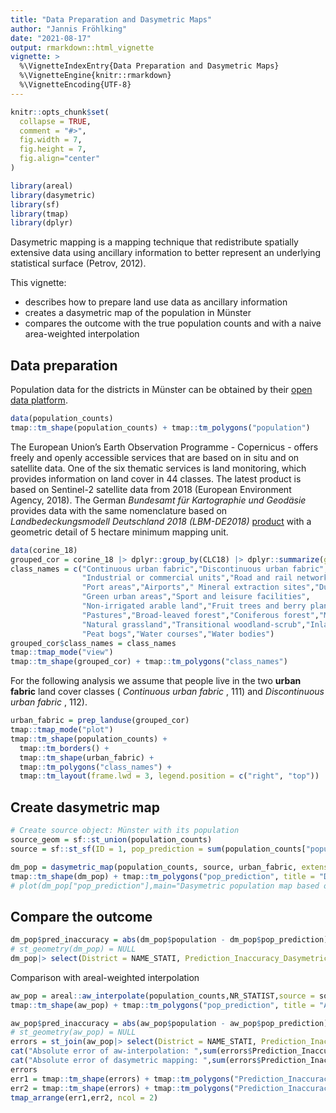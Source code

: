 ```yaml
---
title: "Data Preparation and Dasymetric Maps"
author: "Jannis Fröhlking"
date: "2021-08-17"
output: rmarkdown::html_vignette
vignette: >
  %\VignetteIndexEntry{Data Preparation and Dasymetric Maps}
  %\VignetteEngine{knitr::rmarkdown}
  %\VignetteEncoding{UTF-8}
---
```


```r
knitr::opts_chunk$set(
  collapse = TRUE,
  comment = "#>",
  fig.width = 7,
  fig.height = 7,
  fig.align="center"
)
```

```r
library(areal)
library(dasymetric)
library(sf)
library(tmap)
library(dplyr)
```

Dasymetric mapping is a mapping technique that  redistribute spatially extensive data using ancillary information to better represent an underlying statistical surface (Petrov, 2012). 

This vignette:

* describes how to prepare land use data as ancillary information
* creates a dasymetric map of the population in Münster
* compares the outcome with the true population counts and with a naive area-weighted interpolation

## Data preparation

Population data for the districts in Münster can be obtained by their [open data platform](https://opendata.stadt-muenster.de/dataset/geokoordinaten-der-stadtteil-grenzen-geometriedaten-der-kleinr%C3%A4umigen-gebietsgliederung).

```r
data(population_counts)
tmap::tm_shape(population_counts) + tmap::tm_polygons("population")
```

The European Union's Earth Observation Programme - Copernicus - offers freely and openly accessible services that are based on in situ and on satellite data. One of the six thematic services is land monitoring, which provides information on land cover in 44 classes. The latest product is based on Sentinel-2 satellite data from 2018 (European Environment Agency, 2018). The German _Bundesamt für Kartographie und Geodäsie_ provides data with the same nomenclature based on _Landbedeckungsmodell Deutschland 2018 (LBM-DE2018)_ [product](https://gdz.bkg.bund.de/index.php/default/digitale-geodaten/digitale-landschaftsmodelle/corine-land-cover-5-ha-stand-2018-clc5-2018.html) with a geometric detail of 5 hectare minimum mapping unit.

```r
data(corine_18)
grouped_cor = corine_18 |> dplyr::group_by(CLC18) |> dplyr::summarize(geometry = sf::st_union(geometry))
class_names = c("Continuous urban fabric","Discontinuous urban fabric",
                "Industrial or commercial units","Road and rail networks and associated land",
                "Port areas","Airports"," Mineral extraction sites","Dump sites",
                "Green urban areas","Sport and leisure facilities",
                "Non-irrigated arable land","Fruit trees and berry plantations",
                "Pastures","Broad-leaved forest","Coniferous forest","Mixed forest",
                "Natural grassland","Transitional woodland-scrub","Inland marshes",
                "Peat bogs","Water courses","Water bodies")
grouped_cor$class_names = class_names
tmap::tmap_mode("view")
tmap::tm_shape(grouped_cor) + tmap::tm_polygons("class_names")
```

For the following analysis we assume that people live in the two **urban fabric** land cover classes  ( _Continuous urban fabric_ , 111) and _Discontinuous urban fabric_ , 112).

```r
urban_fabric = prep_landuse(grouped_cor)
tmap::tmap_mode("plot")
tmap::tm_shape(population_counts) + 
  tmap::tm_borders() + 
  tmap::tm_shape(urban_fabric) + 
  tmap::tm_polygons("class_names") + 
  tmap::tm_layout(frame.lwd = 3, legend.position = c("right", "top"))
```

## Create dasymetric map
```r
# Create source object: Münster with its population
source_geom = sf::st_union(population_counts)
source = sf::st_sf(ID = 1, pop_prediction = sum(population_counts["population"]$population), source_geom)

dm_pop = dasymetric_map(population_counts, source, urban_fabric, extensive = "pop_prediction")
tmap::tm_shape(dm_pop) + tmap::tm_polygons("pop_prediction", title = "DM-interpolation")
# plot(dm_pop["pop_prediction"],main="Dasymetric population map based on land use information (2018)")
```

## Compare the outcome
```r
dm_pop$pred_inaccuracy = abs(dm_pop$population - dm_pop$pop_prediction)
# st_geometry(dm_pop) = NULL
dm_pop|> select(District = NAME_STATI, Prediction_Inaccuracy_Dasymetric_Mapping = pred_inaccuracy)
```

Comparison with areal-weighted interpolation
```r
aw_pop = areal::aw_interpolate(population_counts,NR_STATIST,source = source, sid = ID,weight = "sum", extensive = "pop_prediction", output = "sf")
tmap::tm_shape(aw_pop) + tmap::tm_polygons("pop_prediction", title = "AW-interpolation")
```

```r
aw_pop$pred_inaccuracy = abs(aw_pop$population - aw_pop$pop_prediction)
# st_geometry(aw_pop) = NULL
errors = st_join(aw_pop|> select(District = NAME_STATI, Prediction_Inaccuracy_AW_Interpolation = pred_inaccuracy),dm_pop|> select(District = NAME_STATI, Prediction_Inaccuracy_Dasymetric_Mapping = pred_inaccuracy), largest = TRUE)
cat("Absolute error of aw-interpolation: ",sum(errors$Prediction_Inaccuracy_AW_Interpolation))
cat("Absolute error of dasymetric mapping: ",sum(errors$Prediction_Inaccuracy_Dasymetric_Mapping))
errors
err1 = tmap::tm_shape(errors) + tmap::tm_polygons("Prediction_Inaccuracy_AW_Interpolation", title = "Absolute Errors (AW)")
err2 = tmap::tm_shape(errors) + tmap::tm_polygons("Prediction_Inaccuracy_Dasymetric_Mapping", title = "Absolute Errors (DM)")
tmap_arrange(err1,err2, ncol = 2)
```
